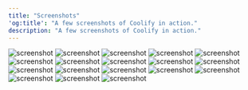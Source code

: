 ```yaml
---
title: "Screenshots"
'og:title': "A few screenshots of Coolify in action."
description: "A few screenshots of Coolify in action."
---
```


![screenshot](/images/screenshots/Screenshot_27-3-2024_205323_staging.coollabs.io.jpeg)
![screenshot](/images/screenshots/Screenshot_27-3-2024_205338_staging.coollabs.io.jpeg)
![screenshot](/images/screenshots/Screenshot_27-3-2024_205348_staging.coollabs.io.jpeg)
![screenshot](/images/screenshots/Screenshot_27-3-2024_205356_staging.coollabs.io.jpeg)
![screenshot](/images/screenshots/Screenshot_27-3-2024_205420_staging.coollabs.io.jpeg)
![screenshot](/images/screenshots/Screenshot_27-3-2024_205431_staging.coollabs.io.jpeg)
![screenshot](/images/screenshots/Screenshot_27-3-2024_205446_staging.coollabs.io.jpeg)
![screenshot](/images/screenshots/Screenshot_27-3-2024_20548_staging.coollabs.io.jpeg)
![screenshot](/images/screenshots/Screenshot_27-3-2024_205515_staging.coollabs.io.jpeg)
![screenshot](/images/screenshots/Screenshot_27-3-2024_205527_staging.coollabs.io.jpeg)
![screenshot](/images/screenshots/Screenshot_27-3-2024_205553_staging.coollabs.io.jpeg)
![screenshot](/images/screenshots/Screenshot_27-3-2024_20557_staging.coollabs.io.jpeg)
![screenshot](/images/screenshots/Screenshot_27-3-2024_205610_staging.coollabs.io.jpeg)
![screenshot](/images/screenshots/Screenshot_27-3-2024_205627_staging.coollabs.io.jpeg)
![screenshot](/images/screenshots/Screenshot_27-3-2024_20562_staging.coollabs.io.jpeg)
![screenshot](/images/screenshots/Screenshot_27-3-2024_205648_staging.coollabs.io.jpeg)
![screenshot](/images/screenshots/Screenshot_27-3-2024_20570_staging.coollabs.io.jpeg)
![screenshot](/images/screenshots/Screenshot_27-3-2024_205712_staging.coollabs.io.jpeg)
